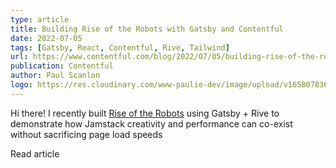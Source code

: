 ```yaml
---
type: article
title: Building Rise of the Robots with Gatsby and Contentful
date: 2022-07-05
tags: [Gatsby, React, Contentful, Rive, Tailwind]
url: https://www.contentful.com/blog/2022/07/05/building-rise-of-the-robots-with-gatsby-and-contentful/
publication: Contentful
author: Paul Scanlon
logo: https://res.cloudinary.com/www-paulie-dev/image/upload/v1658078362/paulie.dev/Logos/contentful-logo_gzxkei.png
---
```


Hi there! I recently built [Rise of the Robots](https://www.gatsbyjs.com/demos/rise-of-the-robots/) using Gatsby + Rive
to demonstrate how Jamstack creativity and performance can co-exist without sacrificing page load speeds

<MarkdownCtaLink href="https://www.contentful.com/blog/2022/07/05/building-rise-of-the-robots-with-gatsby-and-contentful/">
  Read article
</MarkdownCtaLink>
